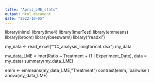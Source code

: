 ```yaml
---
title: "April_LME_stats"
output: html_document
date: "2022-10-05"
---
```


library(nlme)
library(lme4)
library(lmerTest)
library(emmeans)
library(broom)
library(beeswarm)
library("readxl")


my_data <- read_excel(""C:\Users\april\Documents\data\Imaging\Summary\JNM_analysis\SPNratios_longformat.xlsx")
my_data

my_data_LME = lmer(Ratio ~ Treatment + (1 | Experiment_Date), data = my_data)
summary(my_data_LME)

emm <- emmeans(my_data_LME,"Treatment")
contrast(emm, 'pairwise')
anova(my_data_LME)



